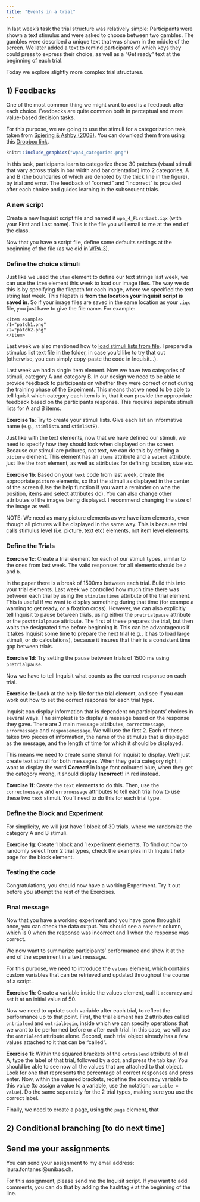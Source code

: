 ```yaml
---
title: "Events in a trial"
---
```


In last week's task the trial structure was relatively simple: Participants were shown a text stimulus and were asked to choose between two gambles. The gambles were described a unique text that was shown in the middle of the screen. We later added a text to remind participants of which keys they could press to express their choice, as well as a "Get ready" text at the beginning of each trial.

Today we explore slightly more complex trial structures.

## 1) Feedbacks

One of the most common thing we might want to add is a feedback after each choice. Feedbacks are quite common both in perceptual and more value-based decision tasks.

For this purpose, we are going to use the stimuli for a categorization task, taken from [Spiering & Ashby (2008)](https://doi.org/10.1111/j.1467-9280.2008.02219.x). You can download them from using this [Dropbox link](https://www.dropbox.com/sh/6fa8w54tz9eib5z/AACxvu6hs6cLNL8fAgo91gZNa?dl=0).

```r
knitr::include_graphics("wpa4_categories.png")
```

In this task, participants learn to categorize these 30 patches (visual stimuli that vary across trials in bar width and bar orientation) into 2 categories, A and B (the boundaries of which are denoted by the thick line in the figure), by trial and error. The feedback of "correct" and "incorrect" is provided after each choice and guides learning in the subsequent trials.

### A new script

Create a new Inquisit script file and named it `wpa_4_FirstLast.iqx` (with your First and Last name). This is the file you will email to me at the end of the class.

Now that you have a script file, define some defaults settings at the beginning of the file (as we did in [WPA 3](https://laurafontanesi.github.io/programming_experiments_seminar/wpa3.html)).

### Define the choice stimuli

Just like we used the `item` element to define our text strings last week, we can use the `item` element this week to load our image files. The way we do this is by specifying the filepath for each image, where we specified the text string last week. This filepath is **from the location your Inquisit script is saved in**. So if your image files are saved in the same location as your `.iqx` file, you just have to give the file name. For example:

```
<item example>  
/1="patch1.png" 
/2="patch2.png" 
</item>
```

Last week we also mentioned how to [load stimuli lists from file](https://www.millisecond.com/forums/Topic19045.aspx). I prepared a stimulus list text file in the folder, in case you'd like to try that out (otherwise, you can simply copy-paste the code in Inquisit...).

Last week we had a single item element. Now we have two categories of stimuli, category A and category B. In our design we need to be able to provide feedback to participants on whether they were correct or not during the training phase of the Expeiment. This means that we need to be able to tell Iquisit which category each item is in, that it can provide the appropriate feedback based on the participants response. This requires seperate stimuli lists for A and B items.

**Exercise 1a**: Try to create your stimuli lists. Give each list an informative name (e.g., `stimlistA` and `stimlistB`).

Just like with the text elements, now that we have defined our stimuli, we need to specify how they should look when displayed on the screen. Because our stimuli are pcitures, not text, we can do this by defining a `picture` element. This element has an `items` attribute and a `select` attribute, just like the `text` element, as well as attributes for defining location, size etc. 

**Exercise 1b**: Based on your `text` code from last week, create the appropriate `picture` elements, so that the stimuli as displayed in the center of the screen (Use the help function if you want a reminder on wha the position, items and select attributes do). You can also change other attributes of the images being displayed. I recommend changing the size of the image as well.

NOTE: We need as many picture elements as we have item elements, even though all pictures will be displayed in the same way. This is because trial calls stimulus level (i.e. picture, text etc) elements, not item level elements.

### Define the Trials

**Exercise 1c**: Create a trial element for each of our stimuli types, similar to the ones from last week. The valid responses for all elements should be `a` and `b`. 

In the paper there is a break of 1500ms between each trial. Build this into your trial elements. Last week we controlled how much time there was between each trial by using the `stimulustimes` attribute of the trial element. This is useful if we want to display something during that time (for exampe a warning to get ready, or a fixation cross). However, we can also explicitly tell Inquisit to pause between trials, using either the `pretrialpause` attribute or the `posttrialpause` attribute. The first of these prepares the trial, but then waits the designated time before beginning it. This can be advantageous if it takes Inquisit some time to prepare the next trial (e.g., it has to load large stimuli, or do calculations), because it insures that their is a consistent time gap between trials. 

**Exercise 1d**: Try setting the pause between trials of 1500 ms using `pretrialpause`.

Now we have to tell Inquisit what counts as the correct response on each trial.

**Exercise 1e**: Look at the help file for the trial element, and see if you can work out how to set the correct response for each trial type.

Inquisit can display information that is dependent on participants' choices in several ways. The simplest is to display a message based on the response they gave. There are 3 main message attributes, `correctmessage`, `errormessage` and `responsemessage`. We will use the first 2. Each of these takes two pieces of information, the name of the stimulus that is displayed as the message, and the length of time for which it should be displayed.

This means we need to create some stimuli for Inquisit to display. We'll just create text stimuli for both messages. When they get a category right, I want to display the word **Correct!** in large font coloured blue, when they get the category wrong, it should display **Incorrect!** in red instead.

**Exercise 1f**: Create the `text` elements to do this. Then, use the `correctmessage` and `errormessage` attributes to tell each trial how to use these two `text` stimuli. You'll need to do this for each trial type.

### Define the Block and Experiment

For simplicity, we will just have 1 block of 30 trials, where we randomize the category A and B stimuli.

**Exercise 1g**: Create 1 block and 1 experiment elements. To find out how to randomly select from 2 trial types, check the examples in th Inquisit help page for the block element.

### Testing the code

Congratulations, you should now have a working Experiment. Try it out before you attempt the rest of the Exercises.

### Final message

Now that you have a working experiment and you have gone through it once, you can check the data output. You should see a `correct` column, which is 0 when the response was incorrect and 1 when the response was correct.

We now want to summarize participants' performance and show it at the end of the experiment in a text message.

For this purpose, we need to introduce the `values` element, which contains custom variables that can be retrieved and updated throughout the course of a script.

**Exercise 1h**: Create a variable inside the values element, call it `accuracy` and set it at an initial value of 50.

Now we need to update such variable after each trial, to reflect the performance up to that point. First, the trial element has 2 attributes called `ontrialend` and `ontrialbegin`, inside which we can specify operations that we want to be performed before or after each trial. In this case, we will use the `ontrialend` attribute alone. Second, each trial object already has a few values attached to it that can be "called".

**Exercise 1i**: Within the squared brackets of the `ontrialend` attribute of trial A, type the label of that trial, followed by a dot, and press the tab key. You should be able to see now all the values that are attached to that object. Look for one that represents the percentage of correct responses and press enter. Now, within the squared brackets, redefine the accuracy variable to this value (to assign a value to a variable, use the notation: `variable = value`). Do the same separately for the 2 trial types, making sure you use the correct label.

Finally, we need to create a page, using the `page` element, that 

## 2) Conditional branching [to do next time]

## Send me your assignments

You can send your assignment to my email address: laura.fontanesi@unibas.ch. 

For this assignment, please send me the Inquisit script. If you want to add comments, you can do that by adding the hashtag `#` at the beginning of the line.